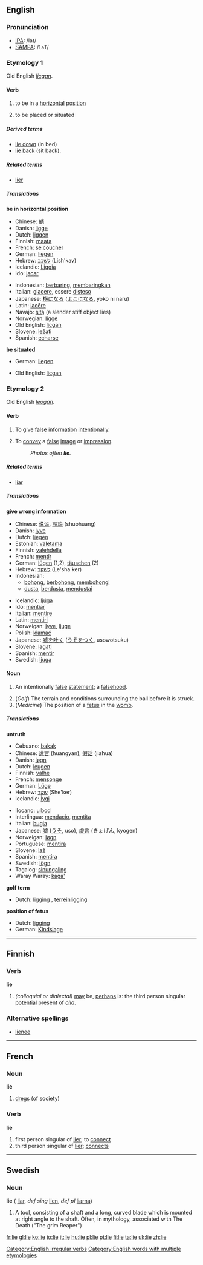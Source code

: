 ==English==

{{rank|turning|village|quickly|814|lie|supposed|original|provide}}

===Pronunciation===
*[[w:IPA|IPA]]: /laɪ/
*[[w:SAMPA|SAMPA]]: /<tt>laI</tt>/

===Etymology 1===
Old English ''[[licgan]]''.

====Verb====
[[Category:English irregular verbs]]
{{en-verb2|'''to lie'''|'''[[lies]]'''|'''[[lay]]'''|'''[[lain]]'''|'''[[lying]]'''}}

#{{intransitive}} to be in a [[horizontal]] [[position]]
#{{intransitive}} to be placed or situated

=====Derived terms=====
*[[lie down]] (in bed)
*[[lie back]] (sit back). 

=====Related terms=====
*[[lier]]

=====Translations=====
'''be in horizontal position'''
{{top}}
*Chinese: [[躺]]
*Danish: [[ligge]]
*Dutch: [[liggen]]
*Finnish: [[maata]]
*French: [[se coucher]]
*German: [[liegen]]
*Hebrew: [[לשכב]] (Lish'kav)
*Icelandic: [[Liggja]]
*Ido: [[jacar]]
{{mid}}
*Indonesian: [[baring|berbaring]], [[baring|membaringkan]]
*Italian: [[giacere]], essere [[disteso]]
*Japanese: [[横になる]] ([[よこになる]], yoko ni naru)
*Latin: [[iacere|iac&#275;re]]
*Navajo: [[sitą́]] (a slender stiff object lies)
*Norwegian: [[ligge]]
*Old English: [[licgan]]
*Slovene: [[ležati]]
*Spanish: [[echarse]]
{{bottom}}

'''be situated'''
{{top}}
*German: [[liegen]]
{{mid}}
*Old English: [[licgan]]
{{bottom}}

===Etymology 2===
Old English ''[[leogan]]''.

====Verb====
{{en-verb|lie|lies|lied|lying}}

#{{intransitive}} To give [[false]] [[information]] [[intentional]]ly.
#{{intransitive}} To [[convey]] a [[false]] [[image]] or [[impression]].
#:''Photos often '''lie'''.''

=====Related terms=====
*[[liar]]

=====Translations=====
'''give wrong information'''
{{top}}
*Chinese: [[说谎]], [[說謊]] (shuohuang)
*Danish: [[lyve]]
*Dutch: [[liegen]]
*Estonian: [[valetama]]
*Finnish: [[valehdella]]
*French: [[mentir]]
*German: [[lügen]] (1,2), [[täuschen]] (2)
*Hebrew: [[לשקר]] (Le'sha'ker)
*Indonesian: 
** [[bohong]], [[bohong|berbohong]], [[bohong|membohongi]]
** [[dusta]], [[dusta|berdusta]], [[dusta|mendustai]]
{{mid}}
*Icelandic: [[ljúga]]
*Ido: [[mentiar]]
*Italian: [[mentire]]
*Latin: [[mentiri]]
*Norweigan: [[lyve]], [[ljuge]]
*Polish: [[kłamać]]
*Japanese: [[嘘を吐く]] ([[うそをつく]], usowotsuku)
*Slovene: [[lagati]]
*Spanish: [[mentir]]
*Swedish: [[ljuga]]
{{bottom}}

====Noun====
{{en-noun|lie|lies}}
#{{countable}} An intentionally [[false]] [[statement]]; a [[falsehood]].
#(''Golf'') The terrain and conditions surrounding the ball before it is struck.
#(''Medicine'') The position of a [[fetus]] in the [[womb]].

=====Translations=====
'''untruth'''
{{top}}
*Cebuano: [[bakak]]
*Chinese: [[谎言]] (huangyan), [[假话]] (jiahua)
*Danish: [[løgn]]
*Dutch: [[leugen]] {{f}}
*Finnish: [[valhe]]
*French: [[mensonge]] {{m}}
*German: [[Lüge]] {{f}}
*Hebrew: [[שקר]] (She'ker) {{m}}
*Icelandic: [[lygi]]
{{mid}}
*Ilocano: [[ulbod]]
*Interlingua: [[mendacio]], [[mentita]]
*Italian: [[bugia]] {{f}}
*Japanese: [[嘘]] ([[うそ]], uso), [[虚言]] (きょげん, kyogen)
*Norweigan: [[løgn]] {{m}}
*Portuguese: [[mentira]] {{f}}
*Slovene: [[laž]] {{f}}
*Spanish: [[mentira]] {{f}}
*Swedish: [[lögn]] {{c}}
*Tagalog: [[sinungaling]]
*Waray Waray: [[kaga']]
{{bottom}}

'''golf term'''
{{top}}
*Dutch: [[ligging]] {{f}}, [[terreinligging]] {{f}}
{{mid}}
{{bottom}}

'''position of fetus'''
*Dutch: [[ligging]] {{f}}
*German: [[Kindslage]] {{f}}

[[Category:English words with multiple etymologies]]

----

==Finnish==
===Verb===
'''lie'''
#''(colloquial or dialectal)'' [[may]] be, [[perhaps]] is: the third person singular [[potential]] present of ''[[olla]]''.
===Alternative spellings===
*[[lienee]]

----

==French==
===Noun===
'''lie'''
# [[dregs]] (of society)
===Verb===
'''lie'''
# first person singular of [[lier]]; to [[connect]]
# third person singular of [[lier]]; [[connects]]



-----

==Swedish==
===Noun===
'''lie''' {{c}} ({{p}} [[liar]], ''def sing'' [[lien]], ''def pl'' [[liarna]])
#A tool, consisting of a shaft and a long, curved blade which is mounted at right angle to the shaft. Often, in mythology, associated with The Death ("The grim Reaper")

[[fr:lie]]
[[gl:lie]]
[[ko:lie]]
[[io:lie]]
[[it:lie]]
[[hu:lie]]
[[pl:lie]]
[[pt:lie]]
[[fi:lie]]
[[ta:lie]]
[[uk:lie]]
[[zh:lie]]